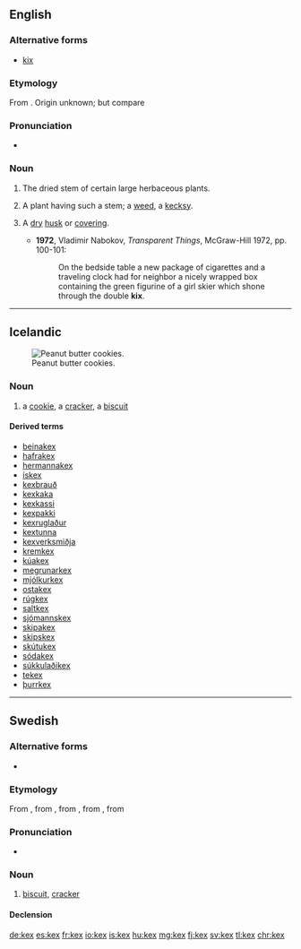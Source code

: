 ==English==

===Alternative forms===
* [[kix]]

===Etymology===
From {{etyl|enm|en}} {{m|enm|kex}}. Origin unknown; but compare

===Pronunciation===
* {{a|UK}} {{IPA|/kɛks/|lang=en}}

===Noun===
{{en-noun|kexes}}

# {{context|obsolete|_|or|_|dialectal|lang=en}} The dried stem of certain large herbaceous plants.
# {{context|obsolete|botany|lang=en}} A plant having such a stem; a [[weed]], a [[kecksy]].
# {{context|rare|lang=en}} A [[dry]] [[husk]] or [[covering]].
#* '''1972''', Vladimir Nabokov, ''Transparent Things'', McGraw-Hill 1972, pp. 100-101:
#*: On the bedside table a new package of cigarettes and a traveling clock had for neighbor a nicely wrapped box containing the green figurine of a girl skier which shone through the double '''kix'''.

----

==Icelandic==
[[Image:2006-June-26-Peanut-Butter-Cookies-Cooked.JPG|thumb|right|Peanut butter cookies.]]

===Noun===
{{is-noun|n|kex|kex}}

# a [[cookie]], a [[cracker]], {{qualifier|UK}} a [[biscuit]]

====Derived terms====
* [[beinakex]]
* [[hafrakex]]
* [[hermannakex]]
* [[ískex]]
* [[kexbrauð]]
* [[kexkaka]]
* [[kexkassi]]
* [[kexpakki]]
* [[kexruglaður]]
* [[kextunna]]
* [[kexverksmiðja]]
* [[kremkex]]
* [[kúakex]]
* [[megrunarkex]]
* [[mjólkurkex]]
* [[ostakex]]
* [[rúgkex]]
* [[saltkex]]
* [[sjómannskex]]
* [[skipakex]]
* [[skipskex]]
* [[skútukex]]
* [[sódakex]]
* [[súkkulaðikex]]
* [[tekex]]
* [[þurrkex]]

----

==Swedish==

===Alternative forms===
* {{l|sv|käx}} {{qualifier|dated}}

===Etymology===
From {{etyl|en|sv}} {{term|cakes|lang=en}}, from {{etyl|enm|sv}} {{term|cake|lang=enm}}, from {{etyl|non|sv}} {{term|kaka||lang=non}}, from {{etyl|gem-pro|sv}} {{m|gem-pro|*kakǭ}}, from {{etyl|ine-pro|sv}} {{m|ine-pro|*gog}}

===Pronunciation===
* {{IPA|/kɛks/|/ɕɛks/|lang=sv}}

===Noun===
{{sv-noun|n}}

# [[biscuit]], [[cracker]]

====Declension====
{{sv-infl-noun-n-zero|genitive=}}

[[de:kex]]
[[es:kex]]
[[fr:kex]]
[[io:kex]]
[[is:kex]]
[[hu:kex]]
[[mg:kex]]
[[fj:kex]]
[[sv:kex]]
[[tl:kex]]
[[chr:kex]]